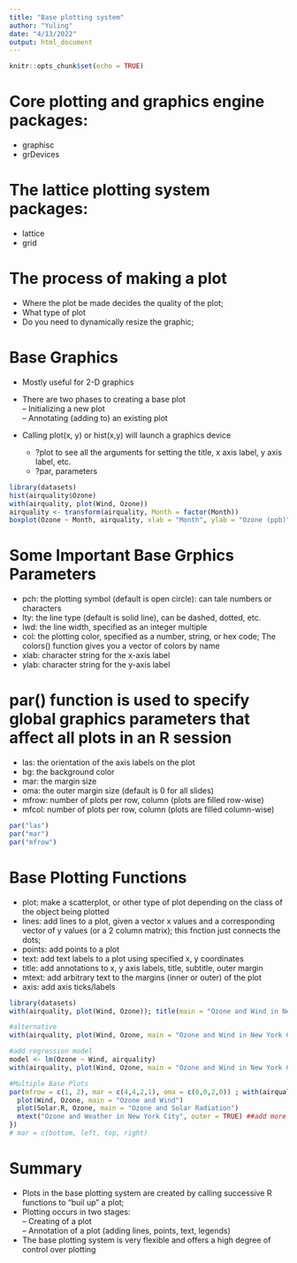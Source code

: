 ```yaml
---
title: "Base plotting system"
author: "Yuling"
date: "4/13/2022"
output: html_document
---
```


```r
knitr::opts_chunk$set(echo = TRUE)
```

# Core plotting and graphics engine packages: 
* graphisc
* grDevices

# The lattice plotting system packages:
* lattice
* grid

# The process of making a plot
* Where the plot be made decides the quality of the plot;
* What type of plot
* Do you need to dynamically resize the graphic;

# Base Graphics
* Mostly useful for 2-D graphics
* There are two phases to creating a base plot  
  -- Initializing a new plot  
  -- Annotating (adding to) an existing plot  

* Calling plot(x, y) or hist(x,y) will launch a graphics device
  + ?plot to see all the arguments for setting the title, x axis label, y axis label, etc.
  + ?par, parameters
  
```r
library(datasets)
hist(airquality$Ozone)
with(airquality, plot(Wind, Ozone))
airquality <- transform(airquality, Month = factor(Month))
boxplot(Ozone ~ Month, airquality, xlab = "Month", ylab = "Ozone (ppb)", col = "snow1")
```
# Some Important Base Grphics Parameters
* pch: the plotting symbol (default is open circle): can tale numbers or characters
* lty: the line type (default is solid line), can be dashed, dotted, etc.
* lwd: the line width, specified as an integer multiple
* col: the plotting color, specified as a number, string, or hex code; The colors() function gives you a vector of colors by name
* xlab: character string for the x-axis label
* ylab: character string for the y-axis label

# par() function is used to specify global graphics parameters that affect all plots in an R session
* las: the orientation of the axis labels on the plot
* bg: the background color
* mar: the margin size
* oma: the outer margin size (default is 0 for all slides)
* mfrow: number of plots per row, column (plots are filled row-wise)
* mfcol: number of plots per row, column (plots are filled column-wise)

```r
par("las")
par("mar")
par("mfrow")
```

# Base Plotting Functions
* plot: make a scatterplot, or other type of plot depending on the class of the object being plotted
* lines: add lines to a plot, given a vector x values and a corresponding vector of y values (or a 2 column matrix); this fnction just connects the dots;
* points: add points to a plot
* text: add text labels to a plot using specified x, y coordinates
* title: add annotations to x, y axis labels, title, subtitle, outer margin
* mtext: add arbitrary text to the margins (inner or outer) of the plot
* axis: add axis ticks/labels

```r
library(datasets)
with(airquality, plot(Wind, Ozone)); title(main = "Ozone and Wind in New York City") #the title function must be done with the plotting window shown, otherwise there's an error of plot.new not being called; it's only the issue in R markdown, without problem in R script

#alternative
with(airquality, plot(Wind, Ozone, main = "Ozone and Wind in New York City")); with(subset(airquality, Month == 5), points(Wind, Ozone, col = "blue")); with(subset(airquality, Month != 5), points(Wind, Ozone, col = "red")); legend("topright", pch = 1, col = c("blue", "red"), legend = c("May", "Other Months")) #legend choices: "topleft", "topright", "bottomleft", "bottomright"

#add regression model
model <- lm(Ozone ~ Wind, airquality)
with(airquality, plot(Wind, Ozone, main = "Ozone and Wind in New York City", pch = 20, abline(model, lwd = 2)))

#Multiple Base Plots
par(mfrow = c(1, 2), mar = c(4,4,2,1), oma = c(0,0,2,0)) ; with(airquality, {
  plot(Wind, Ozone, main = "Ozone and Wind")
  plot(Solar.R, Ozone, main = "Ozone and Solar Radiation")
  mtext("Ozone and Weather in New York City", outer = TRUE) ##add more space for margin and add a title to cover all plots
})
# mar = c(bottom, left, top, right)

```

# Summary
* Plots in the base plotting system are created by calling successive R functions to "buil up" a plot;
* Plotting occurs in two stages:  
-- Creating of a plot  
-- Annotation of a plot (adding lines, points, text, legends)
* The base plotting system is very flexible and offers a high degree of control over plotting